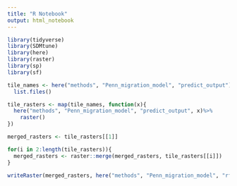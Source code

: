 ```yaml
---
title: "R Notebook"
output: html_notebook
---
```


```r
library(tidyverse)
library(SDMtune)
library(here)
library(raster)
library(sp)
library(sf)
```

```r
tile_names <- here("methods", "Penn_migration_model", "predict_output") %>%
  list.files()

tile_rasters <- map(tile_names, function(x){
  here("methods", "Penn_migration_model", "predict_output", x)%>%
    raster()
})

merged_rasters <- tile_rasters[[1]]

for(i in 2:length(tile_rasters)){
  merged_rasters <- raster::merge(merged_rasters, tile_rasters[[i]])
}

writeRaster(merged_rasters, here("methods", "Penn_migration_model", "rf_mig_5_15_24.tif"))
```

